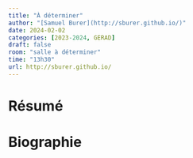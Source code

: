 ```yaml
---
title: "À déterminer"
author: "[Samuel Burer](http://sburer.github.io/)"
date: 2024-02-02
categories: [2023-2024, GERAD]
draft: false
room: "salle à déterminer"
time: "13h30"
url: http://sburer.github.io/
---
```


# Résumé

# Biographie
